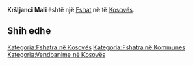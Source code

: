 {{Fshat në Kosovës
 | Emri                = Kršljanci Mali
| srp_N_name = Kršljanci Mali
| srp_N_FULL_NAME_RO = Kršljanci Mali
| srp_N_FULL_NAME_ND_RO = Krsljanci Mali
| srp_N_SORT_NAME_RG = KRSLJANCIMALI
| srp_N_FULL_NAME_RG = Kršljanci Mali
| srp_N_FULL_NAME_ND_RG = Krsljanci Mali
| srp_V_name = Kršljanci Mahala
| srp_V_FULL_NAME_RO = Kršljanci Mahala
| srp_V_FULL_NAME_ND_RO = Krsljanci Mahala
| srp_V_SORT_NAME_RG = KRSLJANCIMAHALA
| srp_V_FULL_NAME_RG = Kršljanci Mahala
| srp_V_FULL_NAME_ND_RG = Krsljanci Mahala

 | Emri (Rasa dhanore) = 
 | Figura              = 
 | Shteti              = Kosovo
 | Komuna              = 
 | Kodi postar         = 
 | Sipërfaqja          = 

 | Popullsia           = 

 | Regj. i popullsisë  = 
 | Dend. e popullsisë  = 
 | Faqja zyrtare       = 
 <!--- Koordinatat ----> 
 | Gjerësia            = 42.526111
 | Gjatësia            = 21.676667
 | Lartësia            = 
}}
'''Kršljanci Mali''' është një [[Fshat]] në [[]] të [[Kosovës]].

<!-- == Gjeografia == -->
<!-- == Historia == -->
<!-- == Demografia == -->
== Shih edhe ==
{{Komuna }}
{{Kosovo-Administrata-Cung}}

[[Kategoria:Fshatra në Kosovës]]
[[Kategoria:Fshatra në Kommunes ]]
[[Kategoria:Vendbanime në Kosovës]]
